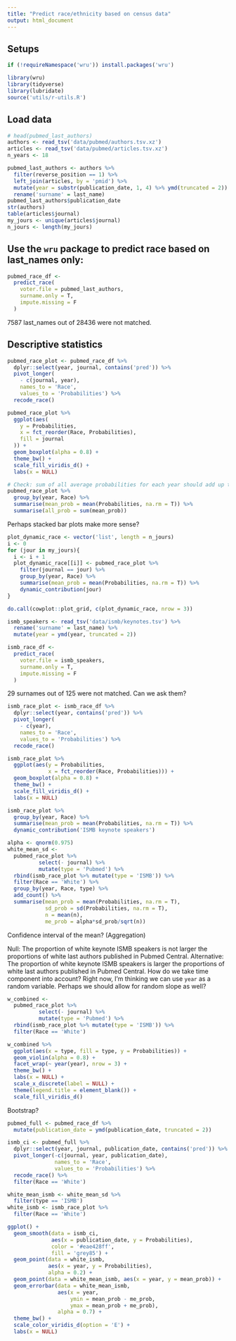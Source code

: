 ```yaml
---
title: "Predict race/ethnicity based on census data"
output: html_document
---
```


## Setups

```r
if (!requireNamespace('wru')) install.packages('wru')

library(wru)
library(tidyverse)
library(lubridate)
source('utils/r-utils.R')
```

## Load data

```r
# head(pubmed_last_authors)
authors <- read_tsv('data/pubmed/authors.tsv.xz') 
articles <- read_tsv('data/pubmed/articles.tsv.xz')
n_years <- 18

pubmed_last_authors <- authors %>%
  filter(reverse_position == 1) %>%
  left_join(articles, by = 'pmid') %>%
  mutate(year = substr(publication_date, 1, 4) %>% ymd(truncated = 2)) %>%
  rename('surname' = last_name)
pubmed_last_authors$publication_date
str(authors)
table(articles$journal)
my_jours <- unique(articles$journal)
n_jours <- length(my_jours)
```


## Use the `wru` package to predict race based on last_names only:

```r
pubmed_race_df <-
  predict_race(
    voter.file = pubmed_last_authors,
    surname.only = T,
    impute.missing = F
  )
```

7587 last_names out of 28436 were not matched.

## Descriptive statistics

```r
pubmed_race_plot <- pubmed_race_df %>%
  dplyr::select(year, journal, contains('pred')) %>%
  pivot_longer(
    - c(journal, year), 
    names_to = 'Race', 
    values_to = 'Probabilities') %>%
  recode_race()

pubmed_race_plot %>%
  ggplot(aes(
    y = Probabilities,
    x = fct_reorder(Race, Probabilities),
    fill = journal
  )) +
  geom_boxplot(alpha = 0.8) +
  theme_bw() +
  scale_fill_viridis_d() +
  labs(x = NULL)

# Check: sum of all average probabilities for each year should add up to 1
pubmed_race_plot %>%
  group_by(year, Race) %>%
  summarise(mean_prob = mean(Probabilities, na.rm = T)) %>%
  summarise(all_prob = sum(mean_prob))
```

Perhaps stacked bar plots make more sense?
```r
plot_dynamic_race <- vector('list', length = n_jours)
i <- 0
for (jour in my_jours){
  i <- i + 1
  plot_dynamic_race[[i]] <- pubmed_race_plot %>%
    filter(journal == jour) %>%
    group_by(year, Race) %>%
    summarise(mean_prob = mean(Probabilities, na.rm = T)) %>%
    dynamic_contribution(jour)
}

do.call(cowplot::plot_grid, c(plot_dynamic_race, nrow = 3))

```

```r
ismb_speakers <- read_tsv('data/ismb/keynotes.tsv') %>%
  rename('surname' = last_name) %>%
  mutate(year = ymd(year, truncated = 2))

ismb_race_df <-
  predict_race(
    voter.file = ismb_speakers,
    surname.only = T,
    impute.missing = F
  )
```

29 surnames out of 125 were not matched.
Can we ask them?

```r
ismb_race_plot <- ismb_race_df %>%
  dplyr::select(year, contains('pred')) %>%
  pivot_longer(
    - c(year),
    names_to = 'Race',
    values_to = 'Probabilities') %>%
  recode_race()

ismb_race_plot %>%
  ggplot(aes(y = Probabilities,
             x = fct_reorder(Race, Probabilities))) +
  geom_boxplot(alpha = 0.8) +
  theme_bw() +
  scale_fill_viridis_d() +
  labs(x = NULL)

ismb_race_plot %>%
  group_by(year, Race) %>%
  summarise(mean_prob = mean(Probabilities, na.rm = T)) %>%
  dynamic_contribution('ISMB keynote speakers')
```



```r
alpha <- qnorm(0.975)
white_mean_sd <- 
  pubmed_race_plot %>% 
          select(- journal) %>% 
          mutate(type = 'Pubmed') %>% 
  rbind(ismb_race_plot %>% mutate(type = 'ISMB')) %>% 
  filter(Race == 'White') %>%
  group_by(year, Race, type) %>%
  add_count() %>%
  summarise(mean_prob = mean(Probabilities, na.rm = T),
            sd_prob = sd(Probabilities, na.rm = T),
            n = mean(n),
            me_prob = alpha*sd_prob/sqrt(n))

```

Confidence interval of the mean? (Aggregation)


Null: The proportion of white keynote ISMB speakers is not larger the proportions of white last authors published in Pubmed Central.
Alternative: The proportion of white keynote ISMB speakers is larger the proportions of white last authors published in Pubmed Central.
How do we take time component into account?
Right now, I'm thinking we can use `year` as a random variable.
Perhaps we should allow for random slope as well?

```r
w_combined <- 
  pubmed_race_plot %>% 
          select(- journal) %>% 
          mutate(type = 'Pubmed') %>% 
  rbind(ismb_race_plot %>% mutate(type = 'ISMB')) %>% 
  filter(Race == 'White')

w_combined %>% 
  ggplot(aes(x = type, fill = type, y = Probabilities)) +
  geom_violin(alpha = 0.8) +
  facet_wrap(~ year(year), nrow = 3) +
  theme_bw() +
  labs(x = NULL) +
  scale_x_discrete(label = NULL) +
  theme(legend.title = element_blank()) +
  scale_fill_viridis_d()
```

Bootstrap?

```r
pubmed_full <- pubmed_race_df %>%
  mutate(publication_date = ymd(publication_date, truncated = 2))

ismb_ci <- pubmed_full %>%
  dplyr::select(year, journal, publication_date, contains('pred')) %>%
  pivot_longer(-c(journal, year, publication_date),
               names_to = 'Race',
               values_to = 'Probabilities') %>%
  recode_race() %>%
  filter(Race == 'White')

white_mean_ismb <- white_mean_sd %>%
  filter(type == 'ISMB')
white_ismb <- ismb_race_plot %>%
  filter(Race == 'White')

ggplot() +
  geom_smooth(data = ismb_ci,
              aes(x = publication_date, y = Probabilities),
              color = '#eae428ff',
              fill = 'grey85') +
  geom_point(data = white_ismb,
             aes(x = year, y = Probabilities),
             alpha = 0.2) +
  geom_point(data = white_mean_ismb, aes(x = year, y = mean_prob)) +
  geom_errorbar(data = white_mean_ismb,
                aes(x = year,
                    ymin = mean_prob - me_prob,
                    ymax = mean_prob + me_prob),
                alpha = 0.7) +
  theme_bw() +
  scale_color_viridis_d(option = 'E') +
  labs(x = NULL)

```

